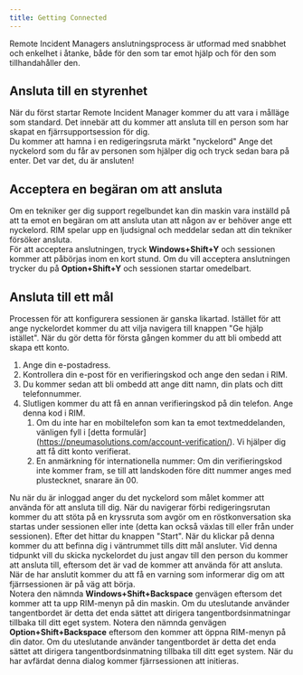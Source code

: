 ```yaml
---
title: Getting Connected
---
```



Remote Incident Managers anslutningsprocess är utformad med snabbhet och enkelhet i åtanke, både för den som tar emot hjälp och för den som tillhandahåller den.
## Ansluta till en styrenhet
När du först startar Remote Incident Manager kommer du att vara i målläge som standard. Det innebär att du kommer att ansluta till en person som har skapat en fjärrsupportsession för dig.  
Du kommer att hamna i en redigeringsruta märkt "nyckelord" Ange det nyckelord som du får av personen som hjälper dig och tryck sedan bara på enter. Det var det, du är ansluten!
## Acceptera en begäran om att ansluta
Om en tekniker ger dig support regelbundet kan din maskin vara inställd på att ta emot en begäran om att ansluta utan att någon av er behöver ange ett nyckelord. RIM spelar upp en ljudsignal och meddelar sedan att din tekniker försöker ansluta.  
<Windows>För att acceptera anslutningen, tryck **Windows+Shift+Y** och sessionen kommer att påbörjas inom en kort stund.</Windows>
<MacOS>Om du vill acceptera anslutningen trycker du på **Option+Shift+Y** och sessionen startar omedelbart.</MacOS>
## Ansluta till ett mål
Processen för att konfigurera sessionen är ganska likartad. Istället för att ange nyckelordet kommer du att vilja navigera till knappen "Ge hjälp istället". När du gör detta för första gången kommer du att bli ombedd att skapa ett konto.
1. Ange din e-postadress.
1. Kontrollera din e-post för en verifieringskod och ange den sedan i RIM.
1. Du kommer sedan att bli ombedd att ange ditt namn, din plats och ditt telefonnummer.
1. Slutligen kommer du att få en annan verifieringskod på din telefon. Ange denna kod i RIM.
    1. Om du inte har en mobiltelefon som kan ta emot textmeddelanden, vänligen fyll i [detta formulär] (https://pneumasolutions.com/account-verification/). Vi hjälper dig att få ditt konto verifierat.
    1. En anmärkning för internationella nummer: Om din verifieringskod inte kommer fram, se till att landskoden före ditt nummer anges med plustecknet, snarare än 00.

Nu när du är inloggad anger du det nyckelord som målet kommer att använda för att ansluta till dig. När du navigerar förbi redigeringsrutan kommer du att stöta på en kryssruta som avgör om en röstkonversation ska startas under sessionen eller inte (detta kan också växlas till eller från under sessionen). Efter det hittar du knappen "Start". När du klickar på denna kommer du att befinna dig i väntrummet tills ditt mål ansluter. Vid denna tidpunkt vill du skicka nyckelordet du just angav till den person du kommer att ansluta till, eftersom det är vad de kommer att använda för att ansluta. När de har anslutit kommer du att få en varning som informerar dig om att fjärrsessionen är på väg att börja.  
<Windows>Notera den nämnda **Windows+Shift+Backspace** genvägen eftersom det kommer att ta upp RIM-menyn på din maskin. Om du uteslutande använder tangentbordet är detta det enda sättet att dirigera tangentbordsinmatningar tillbaka till ditt eget system.</Windows>
<MacOS>Notera den nämnda genvägen **Option+Shift+Backspace** eftersom den kommer att öppna RIM-menyn på din dator. Om du uteslutande använder tangentbordet är detta det enda sättet att dirigera tangentbordsinmatning tillbaka till ditt eget system.</MacOS>
När du har avfärdat denna dialog kommer fjärrsessionen att initieras.
